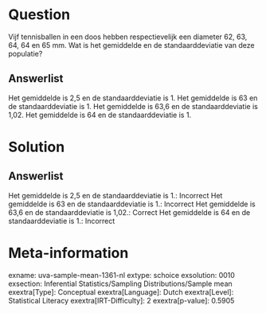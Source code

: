 Question
========

Vijf tennisballen in een doos hebben respectievelijk een diameter 62,
63, 64, 64 en 65 mm. Wat is het gemiddelde en de standaarddeviatie van
deze populatie?

Answerlist
----------

Het gemiddelde is 2,5 en de standaarddeviatie is 1.
Het gemiddelde is 63 en de standaarddeviatie is 1.
Het gemiddelde is 63,6 en de standaarddeviatie is 1,02.
Het gemiddelde is 64 en de standaarddeviatie is 1.

Solution
========

Answerlist
----------

Het gemiddelde is 2,5 en de standaarddeviatie is 1.: Incorrect
Het gemiddelde is 63 en de standaarddeviatie is 1.: Incorrect
Het gemiddelde is 63,6 en de standaarddeviatie is 1,02.: Correct
Het gemiddelde is 64 en de standaarddeviatie is 1.: Incorrect

Meta-information
================
exname: uva-sample-mean-1361-nl
extype: schoice
exsolution: 0010
exsection: Inferential Statistics/Sampling Distributions/Sample mean
exextra[Type]: Conceptual
exextra[Language]: Dutch
exextra[Level]: Statistical Literacy
exextra[IRT-Difficulty]: 2
exextra[p-value]: 0.5905

